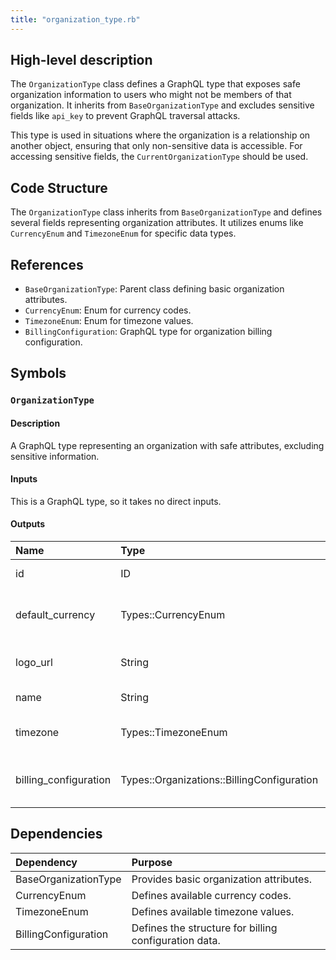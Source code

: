 ```yaml
---
title: "organization_type.rb"
---
```


## High-level description
The `OrganizationType` class defines a GraphQL type that exposes safe organization information to users who might not be members of that organization. It inherits from `BaseOrganizationType` and excludes sensitive fields like `api_key` to prevent GraphQL traversal attacks. 

This type is used in situations where the organization is a relationship on another object, ensuring that only non-sensitive data is accessible. For accessing sensitive fields, the `CurrentOrganizationType` should be used.

## Code Structure
The `OrganizationType` class inherits from `BaseOrganizationType` and defines several fields representing organization attributes. It utilizes enums like `CurrencyEnum` and `TimezoneEnum` for specific data types.

## References
- `BaseOrganizationType`: Parent class defining basic organization attributes.
- `CurrencyEnum`: Enum for currency codes.
- `TimezoneEnum`: Enum for timezone values.
- `BillingConfiguration`: GraphQL type for organization billing configuration.

## Symbols

### `OrganizationType`
#### Description
A GraphQL type representing an organization with safe attributes, excluding sensitive information.

#### Inputs
This is a GraphQL type, so it takes no direct inputs.

#### Outputs
| Name | Type | Description |
|:-----|:-----|:------------|
| id | ID | Organization ID |
| default_currency | Types::CurrencyEnum | Default currency of the organization |
| logo_url | String | URL of the organization's logo |
| name | String | Organization name |
| timezone | Types::TimezoneEnum | Timezone of the organization |
| billing_configuration | Types::Organizations::BillingConfiguration | Billing configuration of the organization |


## Dependencies
| Dependency | Purpose |
|:-----------|:--------|
| BaseOrganizationType | Provides basic organization attributes. |
| CurrencyEnum | Defines available currency codes. |
| TimezoneEnum | Defines available timezone values. |
| BillingConfiguration | Defines the structure for billing configuration data. |

